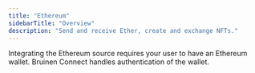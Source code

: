 ```yaml
---
title: "Ethereum"
sidebarTitle: "Overview"
description: "Send and receive Ether, create and exchange NFTs."
---
```


Integrating the Ethereum source requires your user to have an Ethereum wallet.
Bruinen Connect handles authentication of the wallet.